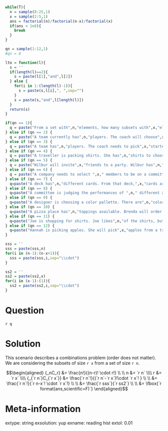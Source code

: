 ```r
while(T){
  n = sample(8:25,1)
  x = sample(2:5,1)
  ans = factorial(n)/factorial(n-x)/factorial(x)
  if(ans < 1e8){
    break
  }
}

qn = sample(1:12,1)
#qn = 8

lto = function(l){
  s = ''
  if(length(l)==2){
    s = paste(l[1],"and",l[2])
  } else {
    for(i in 1:(length(l)-1)){
      s = paste(s,l[i],", ",sep="")
    }
    s = paste(s,"and",l[length(l)])
  }
  return(s)
}

if(qn == 1){
  q = paste("From a set with",n,"elements, how many subsets with",x,"elements are possible? (A set is an orderless, nonrepeating collection of elements.)")
} else if (qn == 2) {
  q = paste("A team currently has",n,"players. The coach will choose",x,"players to cut from the team. How many possibilities does the coach need to consider?")
} else if (qn == 3) {
  q = paste("A team has",n,"players. The coach needs to pick",x,"starters. How many ways could the coach do this?")
} else if (qn == 4) {
  q = paste("A traveller is packing shirts. She has",n,"shirts to choose from, but will only bring",x,"shirts. How many possibilities exist?")
} else if (qn == 5) {
  q = paste("Wilbur will invite",x,"friends to a party. Wilbur has",n,"different friends he is considering inviting. How many possibilities exist?")
} else if (qn == 6) {
  q = paste("A company needs to select ",x," members to be on a committee. The company is considering a pool of ",n," applicants. How many committees are possible?",sep="")
} else if (qn == 7) {
  q=paste("A deck has",n,"different cards. From that deck,",x,"cards are dealt into a player's hand. How many different hands are possible?")
} else if (qn == 8) {
  q=paste("A committee is judging the performances of ",n," different acrobats. The committee needs to assign ",x," equivalent prizes. How many ways could the committee assign the prizes?",sep="")
} else if (qn == 9) {
  q=paste("A designer is choosing a color pallette. There are",n,"colors available, but the designer will only choose",x,"colors for her pallette. How many pallettes are possible?")
} else if (qn == 10) {
  q=paste("A pizza place has",n,"toppings available. Brenda will order a pizza with",x,"toppings. How many different pizzas is Brenda choosing between?")
} else if (qn == 11) {
  q=paste("Joe is shopping for shirts. Joe likes",n,"of the shirts, but will only buy",x,"of them. How many different combinations of shirts are possible?")
} else if (qn == 12) {
  q=paste("Hannah is picking apples. She will pick",x,"apples from a tree that has",n,"apples. How many different baskets of apples are possible?")
}

sss = ''
sss = paste(sss,n)
for(i in (n-1):(n-x+1)){
  sss = paste(sss,i,sep="\\cdot")
}

ss2 = ''
ss2 = paste(ss2,x)
for(i in (x-1):(1)){
  ss2 = paste(ss2,i,sep="\\cdot")
}

```

Question
========

`r q`

Solution
========

This scenario describes a combinations problem (order does not matter). We are considering the subsets of size `r x` from a set of size `r n`.

$$\begin{aligned}
{_nC_r} &= \frac{n!}{(n-r)! \cdot r!} \\ \\
n &= `r n` \\\\
r &= `r x` \\\\
{_{`r n`}C_{`r x`}} &= \frac{`r n`!}{(`r n`-`r x`)!\cdot `r x`! } \\ \\
&= \frac{`r n`!}{`r n-x`! \cdot `r x`!} \\ \\
&= \frac{`r sss`}{`r ss2`} \\ \\
&= \fbox{`r format(ans,scientific=F)`} 
\end{aligned}$$



Meta-information
============
extype: string
exsolution: yup
exname: reading hist
extol: 0.01
